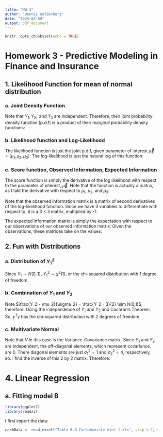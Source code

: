 ```yaml
---
title: "HW-3"
author: "Dennis Goldenberg"
date: "2024-02-09"
output: pdf_document
---
```


```r
knitr::opts_chunk$set(echo = TRUE)
```

# Homework 3 - Predictive Modeling in Finance and Insurance

## 1. Likelihood Function for mean of normal distribution

### a. Joint Density Function

Note that $Y_1, Y_2, \text{ and } Y_3$ are independent. Therefore, their joint probability density function (p.d.f) is a product of their marginal probability density functions: 
\begin{align*}
f_{(Y_1, Y_2, Y_3)}(y_1, y_2, y_3) &= f_{Y_1}(y_1)f_{Y_2}(y_2)f_{Y_3}(y_3)\\
&= \frac{1}{\sqrt{2\pi}\sigma}e^{-\frac{1}{2\sigma^2}(y_1 - \mu_1)^2} * \frac{1}{\sqrt{2\pi}\sigma}e^{-\frac{1}{2\sigma^2}(y_2 - \mu_2)^2} *  \frac{1}{\sqrt{2\pi}\sigma}e^{-\frac{1}{2\sigma^2}(y_3 - \mu_3)^2}\\
&= \frac{1}{\left(2\pi\sigma^2\right)^{\frac{3}{2}}}*e^{-\frac{1}{2\sigma^2}\left(\sum_{i = 1}^{3}(y_i - \mu_i)^2\right)}
\end{align*}

### b. Likelihood function and Log-Likelihood

The likelihood function is just the joint p.d.f, given parameter of interest $\overrightarrow{\mu} = (\mu_1,\mu_2,\mu_3)$:
\begin{equation*}
L(\overrightarrow{\mu}) = f_{(Y_1, Y_2, Y_3)}(y_1, y_2, y_3;\mu) = \frac{1}{\left(2\pi\sigma^2\right)^{\frac{3}{2}}}*e^{-\frac{1}{2\sigma^2}\left(\sum_{i = 1}^{3}(y_i - \mu_i)^2\right)}
\end{equation*} 
The log-likelihood is just the natural log of this function: 
\begin{align*}
\ell(\overrightarrow{\mu}) = \ln(L(\mu)) &= \ln\left(\frac{1}{\left(2\pi\sigma^2\right)^{\frac{3}{2}}}\right) + \ln\left(e^{-\frac{1}{2\sigma^2}\left(\sum_{i = 1}^{3}(y_i - \mu_i)^2\right)}\right)\\
&= -\frac{3}{2}\ln(2\pi\sigma^2) - \frac{1}{2\sigma^2}\left(\sum_{i = 1}^{3}(y_i - \mu_i)^2\right)
\end{align*}

### c. Score function, Observed Information, Expected Information

The score function is simply the derivative of the log likelihood with respect to the parameter of interest, $\overrightarrow{\mu}$. Note that the function is actually a matrix, as I takt the derivative with respect to $\mu_1$, $\mu_2$, and $\mu_3$:
\begin{align*}
S(\overrightarrow{\mu}) &= \frac{d}{d\mu}\ell(\mu) = \begin{bmatrix} \frac{d}{d\mu_1}\left(-\frac{3}{2}\ln(2\pi\sigma^2) - \frac{1}{2\sigma^2}\left(\sum_{i = 1}^{3}(y_i - \mu_i)^2\right)\right)\\
\frac{d}{d\mu_2}\left(-\frac{3}{2}\ln(2\pi\sigma^2) - \frac{1}{2\sigma^2}\left(\sum_{i = 1}^{3}(y_i - \mu_i)^2\right)\right)\\
\frac{d}{d\mu_3}\left(-\frac{3}{2}\ln(2\pi\sigma^2) - \frac{1}{2\sigma^2}\left(\sum_{i = 1}^{3}(y_i - \mu_i)^2\right)\right)
\end{bmatrix} = \begin{bmatrix} \frac{y_1 - \mu_1}{\sigma^2} \\ \frac{y_2 - \mu_2}{\sigma^2} \\ \frac{y_3 - \mu_3}{\sigma^2}\end{bmatrix}
\end{align*}

Note that the observed information matrix is a matrix of second derivatives of the log-likelihood function. Since we have 3 variables to differentiate with respect to, it is a 3 $\times$ 3 matrix, multiplied by -1:
\begin{align*}
j(\overrightarrow{\mu};Y) = -1 * \begin{bmatrix} \frac{d^2\ell(\mu)}{d\mu_1^2} & \frac{d^2\ell(\mu)}{d\mu_2d\mu_1} & \frac{d^2\ell(\mu)}{d\mu_3d\mu_1}\\
\frac{d^2\ell(\mu)}{d\mu_1d\mu_2} & \frac{d^2\ell(\mu)}{d\mu_2^2} & \frac{d^2\ell(\mu)}{d\mu_3d\mu_2}\\
 \frac{d^2\ell(\mu)}{d\mu_1d\mu_3} & \frac{d^2\ell(\mu)}{d\mu_2d\mu_3} & \frac{d^2\ell(\mu)}{d\mu_3^2}\end{bmatrix} = \begin{bmatrix} \frac{1}{\sigma^2} & \frac{1}{\sigma^2} & \frac{1}{\sigma^2}\\
 \frac{1}{\sigma^2} & \frac{1}{\sigma^2} & \frac{1}{\sigma^2}\\
 \frac{1}{\sigma^2} & \frac{1}{\sigma^2} & \frac{1}{\sigma^2}
 \end{bmatrix} = \frac{1}{\sigma^2}\mathbf{1}_{3 \times 3}
\end{align*}

The expected information matrix is simply the expectation with respect to our observations of our observed information matrix:
\begin{equation*}
i(\overrightarrow{\mu}) = \mathbb{E}[j(\overrightarrow{\mu};Y)] = \frac{1}{\sigma^2}\mathbb{E}\left[\mathbf{1}_{3 \times 3}\right] = \frac{1}{\sigma^2}\mathbf{1}_{3 \times 3}
\end{equation*}
Given the observations, these matrices take on the values:
\begin{equation*}
S(\overrightarrow{\mu};Y) =\begin{bmatrix} \frac{4}{\sigma^2} & \frac{6.5}{\sigma^2} & \frac{5}{\sigma^2}\end{bmatrix}^{T} \text{ and } i(\overrightarrow{\mu}) = j(\overrightarrow{\mu};Y) = \frac{1}{\sigma^2}\mathbf{1}_{3 \times 3}
\end{equation*}
\newpage

## 2. Fun with Distributions

### a. Distribution of $Y_1^2$
Since $Y_1 \sim N(0,1)$, $Y_1^2 \sim \chi^2(1)$, or the chi-squared distribution with 1 degree of freedom.

### b. Combination of $Y_1 \text{ and } Y_2$
Note $\frac{Y_2 - \mu_2}{\sigma_2} = \frac{Y_2 - 3}{2} \sim N(0,1)$; therefore:
\begin{equation*}
\left(\frac{Y_2 - 3}{2}\right)^2 \sim \chi^2(1) 
\end{equation*}
Using the independence of $Y_1$ and $Y_2$ and Cochran's Theorem:
\begin{equation*}
y^Ty = \begin{bmatrix} Y_1 & \frac{Y_2 - 3}{2}\end{bmatrix} * \begin{bmatrix} Y_1 \\ \frac{Y_2 - 3}{2}\end{bmatrix} = Y_1^2 + \left(\frac{Y_2 - 3}{2}\right)^2 = \chi^2(1 + 1) = \chi^2(2)
\end{equation*}
So, $y^Ty$ has the chi-squared distribution with 2 degrees of freedom.

### c. Multivariate Normal
Note that $V$ in this case is the Variance-Covariance matrix. Since $Y_1$ and $Y_2$ are independent, the off-diagonal elements, which represent covariance, are 0. There diagonal elements are just $\sigma_1^2 = 1$ and $\sigma_2^2 = 4$, respectively, so:
\begin{equation*}
V = \begin{bmatrix} 1 & 0 \\ 0 & 4\end{bmatrix}
\end{equation*}
I find the inverse of this 2 by 2 matrix:
\begin{equation*}
V^{-1} = \frac{1}{1(4) - 0(0)}\begin{bmatrix} 4 & 0 \\ 0 & 1\end{bmatrix} = \begin{bmatrix} 1 & 0 \\ 0 & \frac{1}{4}\end{bmatrix}
\end{equation*}
Therefore:
\begin{align*}
y^TV^{-1}y &= \begin{bmatrix} Y_1 & Y_2\end{bmatrix}* \begin{bmatrix} 1 & 0 \\ 0 & \frac{1}{4}\end{bmatrix} * \begin{bmatrix} Y_1 \\ Y_2\end{bmatrix}\\
&= \begin{bmatrix} Y_1 & \frac{Y_2}{4}\end{bmatrix}*\begin{bmatrix} Y_1 \\ Y_2\end{bmatrix}\\
&= Y_1^2 + \left(\frac{Y_2}{2}\right)^2
\end{align*}

\newpage

\newpage

# 4. Linear Regression

## a. Fitting model B
```r
library(ggplot2)
library(readxl)
```

I first import the data:

```r
carbData <- read_excel("Table 6.3 Carbohydrate diet-1.xls", skip = 2, sheet = "Sheet1")
```



